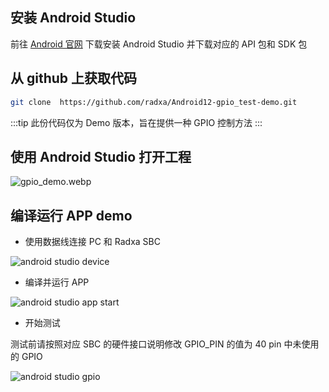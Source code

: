 ## 安装 Android Studio

前往 [Android 官网](https://developer.android.com/studio) 下载安装 Android Studio 并下载对应的 API 包和 SDK 包

## 从 github 上获取代码

```bash
git clone  https://github.com/radxa/Android12-gpio_test-demo.git
```

:::tip
此份代码仅为 Demo 版本，旨在提供一种 GPIO 控制方法
:::

## 使用 Android Studio 打开工程

![gpio_demo.webp](/img/accessories/android_gpio_demo.webp)

## 编译运行 APP demo

- 使用数据线连接 PC 和 Radxa SBC

![android studio device](/img/accessories/android_studio_device.webp)

- 编译并运行 APP

![android studio app start](/img/accessories/Android_studio_start.webp)

- 开始测试

测试前请按照对应 SBC 的硬件接口说明修改 GPIO_PIN 的值为 40 pin 中未使用的 GPIO

![android studio gpio](/img/accessories/Android_studio_start.webp)
